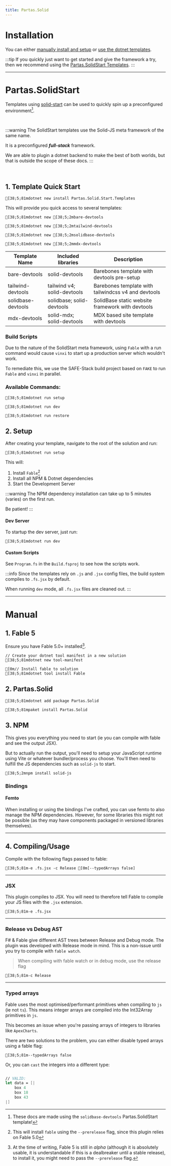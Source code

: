 ```yaml
---
title: Partas.Solid
---
```


[//]: # (hero:)

[//]: # (    text: Getting Started)

[//]: # (    tagline: Install via)

[//]: # (    actions:)

[//]: # (        - text: Templates)

[//]: # (          link: /installation#template-quick-start)

[//]: # (        - theme: alt)

[//]: # (          text: Manual)

[//]: # (          link: /installation#manual)



# Installation

You can either [manually install and setup](#manual) or [use the dotnet templates](#partassolidstart).
<br/>

:::tip
If you quickly just want to get started and give the framework a try, then we recommend using the
[Partas.SolidStart Templates](#partassolidstart).
:::

---

# Partas.SolidStart

Templates using [solid-start](https://docs.solidjs.com/solid-start/) can be used to quickly spin up a preconfigured
environment[^1].

<br/>

:::warning
The SolidStart templates use the Solid-JS meta framework of the same name.

It is a preconfigured ***full-stack*** framework.

We are able to plugin a dotnet backend to make the best of both worlds, but that is outside the scope of these docs.
:::

<br/>

## 1. Template Quick Start


```ansi title="Install the templates"
[38;5;81mdotnet new install Partas.Solid.Start.Templates
```

This will provide you quick access to several templates:

```ansi tab title="Bare"
[38;5;81mdotnet new [38;5;2mbare-devtools
```

```ansi tab title="Tailwind"
[38;5;81mdotnet new [38;5;2mtailwind-devtools
```

```ansi tab title="SolidBase"
[38;5;81mdotnet new [38;5;2msolidbase-devtools
```

```ansi tab title="Mdx"
[38;5;81mdotnet new [38;5;2mmdx-devtools
```

| Template Name      | Included libraries          | Description                                         |
|--------------------|-----------------------------|-----------------------------------------------------|
| bare-devtools      | solid-devtools              | Barebones template with devtools pre-setup          |
| tailwind-devtools  | tailwind v4; solid-devtools | Barebones template with tailwindcss v4 and devtools |
| solidbase-devtools | solidbase; solid-devtools   | SolidBase static website framework with devtools    |
| mdx-devtools       | solid-mdx; solid-devtools   | MDX based site template with devtools               |

###  Build Scripts

Due to the nature of the SolidStart meta framework, using `Fable` with a run command would cause `vinxi` to start up a production
server which wouldn't work.

To remediate this, we use the SAFE-Stack build project based on `FAKE` to run `Fable` and `vinxi` in parallel.

### Available Commands:

```ansi tab title="Setup"
[38;5;81mdotnet run setup
```

```ansi tab title="Dev"
[38;5;81mdotnet run dev
```

```ansi tab title="Restore"
[38;5;81mdotnet run restore
```

## 2. Setup

After creating your template, navigate to the root of the solution and run:

```ansi
[38;5;81mdotnet run setup
```

This will:

1. Install `Fable`[^2]
2. Install all NPM & Dotnet dependencies
3. Start the Development Server

:::warning
The NPM dependency installation can take up to 5 minutes (varies) on the first run.

Be patient!
:::

#### Dev Server

To startup the dev server, just run:

```ansi
[38;5;81mdotnet run dev
```

#### Custom Scripts

See `Program.fs` in the `Build.fsproj` to see how the scripts work.

:::info
Since the templates rely on `.js` and `.jsx` config files, the build system
compiles to `.fs.jsx` by default.

When running `dev` mode, all `.fs.jsx` files are cleaned out.
:::

---


# Manual

## 1. Fable 5

Ensure you have Fable 5.0+ installed[^3].

```ansi
// Create your dotnet tool manifest in a new solution
[38;5;81mdotnet new tool-manifest

[0m// Install fable to solution
[38;5;81mdotnet tool install Fable
```

## 2. Partas.Solid

```ansi tab title="Dotnet"
[38;5;81mdotnet add package Partas.Solid
```

```ansi tab title="Paket"
[38;5;81mpaket install Partas.Solid
```

## 3. NPM

This gives you everything you need to start (ie you can compile with fable and see the output JSX).

But to actually run the output, you'll need to setup your JavaScript runtime using Vite or whatever bundler/process
you choose. You'll then need to fulfill the JS dependencies such as `solid-js` to start.

```ansi
[38;5;2mnpm install solid-js
```

### Bindings

#### Femto

When installing or using the bindings I've crafted, you can use femto to also manage the NPM dependencies. However, for some libraries this might not be possible (as they may have components packaged in versioned libraries themselves).

---

## 4. Compiling/Usage

Compile with the following flags passed to fable:

```ansi caption="typedArrays optional, see below"
[38;5;81m-e .fs.jsx -c Release [0m[--typedArrays false]
```

---

### JSX

This plugin compiles to JSX. You will need to therefore tell Fable to compile your JS files with the `.jsx` extension.

```ansi
[38;5;81m-e .fs.jsx
```

---

### Release vs Debug AST

F# & Fable give different AST trees between Release and Debug mode. The plugin was developed with Release mode in mind.
This is a non-issue until you try to compile with `fable watch`.

> When compiling with <c>fable watch</c> or in debug mode, use the release flag

```ansi
[38;5;81m-c Release
```

---

### Typed arrays

Fable uses the most optimised/performant primitives when compiling to `js` (ie not `ts`). This means integer arrays are
compiled into the Int32Array primitives in `js`.

This becomes an issue when you're passing arrays of integers to libraries like `ApexCharts`.

There are two solutions to the problem, you can either disable typed arrays using a fable flag:

```ansi
[38;5;81m--typedArrays false
```

Or, you can `cast` the integers into a different type:

```fsharp

// VALID:
let data = [|
    box 4
    box 18
    box 43
|]

```

[^1]: These docs are made using the `solidbase-devtools` Partas.SolidStart template!
[^2]: This will install `fable` using the `--prerelease` flag, since this plugin relies on Fable 5.0
[^3]: At the time of writing, Fable 5 is still in *alpha* (although it is absolutely usable, it is understandable if this is a dealbreaker until a stable release), to install it, you might need to pass the `--prerelease` flag.
